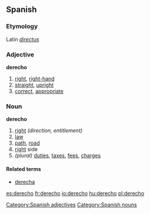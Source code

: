 ==Spanish==

===Etymology===
Latin ''[[directus]]''

===Adjective===
'''derecho''' {{m}}

#[[right]], [[right-hand]]
#[[straight]], [[upright]]
#[[correct]], [[appropriate]]

===Noun===
'''derecho''' {{m}}

#[[right]] ''(direction, entitlement)''
#[[law]]
#[[path]], [[road]]
#[[right]] side
#''(plural)'' [[duties]], [[tax]]es, [[fee]]s, [[charge]]s

====Related terms====
*[[derecha]] {{f}}

[[Category:Spanish adjectives]]
[[Category:Spanish nouns]]

[[es:derecho]]
[[fr:derecho]]
[[io:derecho]]
[[hu:derecho]]
[[pl:derecho]]